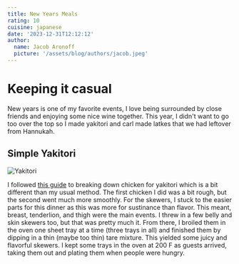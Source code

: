 ```yaml
---
title: New Years Meals
rating: 10
cuisine: japanese
date: '2023-12-31T12:12:12'
author:
  name: Jacob Aronoff
  picture: '/assets/blog/authors/jacob.jpeg'
---
```


# Keeping it casual

New years is one of my favorite events, I love being surrounded by close friends and enjoying some nice wine together. This year, I didn't want to go too over the top so I made yakitori and carl made latkes that we had leftover from Hannukah.

## Simple Yakitori

![Yakitori](/blog/2023-31-12-yakitori.jpg)

I followed [this guide](https://www.youtube.com/watch?v=weZs_MPrvp8) to breaking down chicken for yakitori which is a bit different than my usual method. The first chicken I did was a bit rough, but the second went much more smoothly. For the skewers, I stuck to the easier parts for this dinner as this was more for sustinance than flavor. This meant, breast, tenderlion, and thigh were the main events. I threw in a few belly and skin skewers too, but that was pretty much it. From there, I broiled them in the oven one sheet tray at a time (three trays in all) and finished them by dipping in a thin (maybe too thin) tare mixture. This yielded some juicy and flavorful skewers. I kept some trays in the oven at 200 F as guests arrived, taking them out and plating them when people were hungry.
